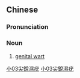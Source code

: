 {{also|尖锐湿疣}}
==Chinese==
{{zh-forms|s=尖锐湿疣|t2=尖銳溼疣|type=22}}

===Pronunciation===
{{zh-pron
|m=jiānruì shīyóu
|cat=n
}}

===Noun===
{{zh-noun}}

# [[genital wart]]

[[Category:zh:Viruses|小03尖銳濕疣]]
[[Category:zh:Sexually transmitted diseases|小03尖銳濕疣]]